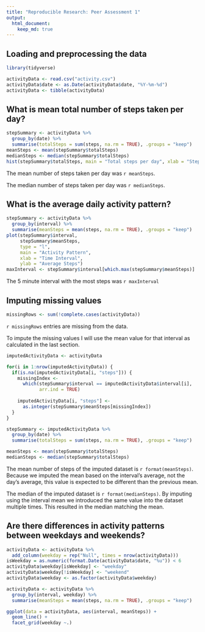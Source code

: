 ---
title: "Reproducible Research: Peer Assessment 1"
output: 
  html_document:
    keep_md: true
---


## Loading and preprocessing the data

```{r}
library(tidyverse)

activityData <- read.csv("activity.csv")
activityData$date <- as.Date(activityData$date, "%Y-%m-%d")
activityData <- tibble(activityData)
```

## What is mean total number of steps taken per day?

```{r}
stepSummary <- activityData %>% 
  group_by(date) %>% 
  summarise(totalSteps = sum(steps, na.rm = TRUE), .groups = "keep")
meanSteps <- mean(stepSummary$totalSteps)
medianSteps <- median(stepSummary$totalSteps)
hist(stepSummary$totalSteps, main = "Total steps per day", xlab = "Steps")
```

The mean number of steps taken per day was `r meanSteps`.

The median number of steps taken per day was `r medianSteps`.


## What is the average daily activity pattern?

```{r}
stepSummary <- activityData %>%
  group_by(interval) %>%
  summarise(meanSteps = mean(steps, na.rm = TRUE), .groups = "keep")
plot(stepSummary$interval, 
     stepSummary$meanSteps, 
     type = "l", 
     main = "Activity Pattern", 
     xlab = "Time Interval", 
     ylab = "Average Steps")
maxInterval <- stepSummary$interval[which.max(stepSummary$meanSteps)]
```
The 5 minute interval with the most steps was `r maxInterval`

## Imputing missing values

```{r}
missingRows <- sum(!complete.cases(activityData))
```
`r missingRows` entries are missing from the data.

To impute the missing values I will use the mean value for that interval as calculated in the last section.

```{r}
imputedActivityData <- activityData

for(i in 1:nrow(imputedActivityData)) {
  if(is.na(imputedActivityData[i, "steps"])) {
    missingIndex <-
      which(stepSummary$interval == imputedActivityData$interval[i], 
            arr.ind = TRUE)
    
    imputedActivityData[i, "steps"] <- 
      as.integer(stepSummary$meanSteps[missingIndex])
  }
}

stepSummary <- imputedActivityData %>% 
  group_by(date) %>%
  summarise(totalSteps = sum(steps, na.rm = TRUE), .groups = "keep")

meanSteps <- mean(stepSummary$totalSteps)
medianSteps <- median(stepSummary$totalSteps)
```

The mean number of steps of the imputed dataset is `r format(meanSteps)`. Because we imputed the mean based on the interval's average, not the day's average, this value is expected to be different than the previous mean. 

The median of the imputed dataset is `r format(medianSteps)`. By imputing using the interval mean we introduced the same value into the dataset multiple times. This resulted in the median matching the mean.

## Are there differences in activity patterns between weekdays and weekends?
```{r}
activityData <- activityData %>% 
  add_column(weekday = rep("Null", times = nrow(activityData)))
isWeekday = as.numeric(format.Date(activityData$date, "%u")) < 6
activityData$weekday[isWeekday] <- "weekday"
activityData$weekday[!isWeekday] <- "weekend"
activityData$weekday <- as.factor(activityData$weekday)

activityData <- activityData %>% 
  group_by(interval, weekday) %>%
  summarise(meanSteps = mean(steps, na.rm = TRUE), .groups = "keep")

ggplot(data = activityData, aes(interval, meanSteps)) + 
  geom_line() + 
  facet_grid(weekday ~.)
```


